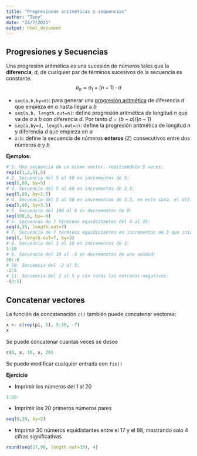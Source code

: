 ```yaml
---
title: "Progresiones aritméticas y sequencias"
author: "Tony"
date: "24/7/2021"
output: html_document
---
```


## Progresiones y Secuencias

Una progresión aritmética es una sucesión de números tales que la **diferencia**, $d$, de cualquier par de términos sucesivos de la secuencia es constante.
$$a_n = a_1 + (n-1)\cdot d$$

- ``seq(a,b,by=d)``: para generar una [progresión aritmética](https://es.wikipedia.org/wiki/Progresión_aritmética) de diferencia $d$ que empieza en $a$ hasta llegar a $b$
- ```seq(a,b, length.out=n)```: define progresión aritmética de longitud $n$ que va de $a$ a $b$ con diferencia $d$. Por tanto $d=(b-a)/(n-1)$
- ```seq(a,by=d, length.out=n)```: define la progresión aritmética de longitud $n$ y diferencia $d$ que empieza en $a$
- ```a:b```: define la secuencia de números **enteros** ($\mathbb{Z}$) consecutivos entre dos números $a$ y $b$

**Ejemplos:**
```r
# 1. Una secuencia de un mismo vector, repitiendolo 5 veces:
rep(c(1,2,3),5)
# 2. Secuencia del 5 al 60 en incrementos de 5:
seq(5,60, by=5)
# 3. Secuencia del 5 al 60 en incrementos de 2.5:
seq(5,60, by=2.5)
# 4. Secuencia del 5 al 60 en incrementos de 3.5, en este caso, el último número de la secuencia es el último número menor a 60: 57.5, no 61:
seq(5,60, by=3.5)
# 5. Secuencia del 100 al 6 en decrementos de 9:
seq(100,6, by=-9)
# 6. Secuencua de 7 términos equidistantes del 4 al 35:
seq(4,35, length.out=7)
# 7. Secuencia de 7 términos equidistantes en incrementos de 3 que inicia desde el 5:
seq(5, length.out=7, by=3)
# 8. Secuencia del 1 al 10 en incrementos de 1:
1:10
# 9. Secuencia del 30 al -6 en decrementos de una unidad:
30:-6
# 10. Secuencia del -2 al 5:
-2:5
# 11. Secuencia del 2 al 5 y con todas las entradas negativas:
-(2:5)
```

## Concatenar vectores

La función de concatenación ```c()``` también puede concatenar vectores:
```r
x <- c(rep(pi, 5), 5:10, -7)
x
```
Se puede concatenar cuantas veces se desee
```r
c(0, x, 10, x, 20)
```
Se puede modificar cualquier entrada con ```fix()```

**Ejercicio**

- Imprimir los números del 1 al 20
```r
1:20
```
- Imprimir los 20 primeros números pares
```r
seq(0,20, by=2)
```

- Imprimir 30 números equidistantes entre el 17 y el 98, mostrando solo 4 cifras significativas
```r
round(seq(17,90, length.out=30), 4)
```

